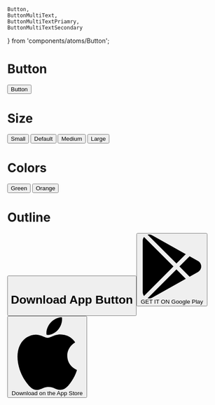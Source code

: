     Button,
    ButtonMultiText,
    ButtonMultiTextPriamry,
    ButtonMultiTextSecondary
} from 'components/atoms/Button';


<Meta title="Atoms/Button" component={Button} />

# Button
<Canvas>
    <Story name="default">
        <div>
            <Button>Button</Button>
        </div>
    </Story>
</Canvas>

# Size
<Canvas>
    <Story name="sizes">
        <Button>Small</Button>
        <Button>Default</Button>
        <Button>Medium</Button>
        <Button>Large</Button>
    </Story>
</Canvas>

# Colors 
<Canvas>
    <Story name="colors">
        <Button>Green</Button>
        <Button>Orange</Button>
    </Story>
</Canvas>

# Outline
<Canvas>
    <Story name="outline">
        <Button />
    </Story>
</Canvas>

# Download App Button
<Canvas>
    <Story name="download app">
        <Button color="gray">
            <svg xmlns="http://www.w3.org/2000/svg" fill="currentColor" class="w-6 h-6" viewBox="0 0 512 512"><path d="M99.617 8.057a50.191 50.191 0 00-38.815-6.713l230.932 230.933 74.846-74.846L99.617 8.057zM32.139 20.116c-6.441 8.563-10.148 19.077-10.148 30.199v411.358c0 11.123 3.708 21.636 10.148 30.199l235.877-235.877L32.139 20.116zM464.261 212.087l-67.266-37.637-81.544 81.544 81.548 81.548 67.273-37.64c16.117-9.03 25.738-25.442 25.738-43.908s-9.621-34.877-25.749-43.907zM291.733 279.711L60.815 510.629c3.786.891 7.639 1.371 11.492 1.371a50.275 50.275 0 0027.31-8.07l266.965-149.372-74.849-74.847z"></path></svg>
            <ButtonMultiText>
                <ButtonMultiTextSecondary>GET IT ON</ButtonMultiTextSecondary>
                <ButtonMultiTextPriamry>Google Play</ButtonMultiTextPriamry>
            </ButtonMultiText>
        </Button>
        <span style={{marginLeft: "10px", marginRight: "10px"}} />
        <Button color="gray">
            <svg xmlns="http://www.w3.org/2000/svg" fill="currentColor" class="w-6 h-6" viewBox="0 0 305 305"><path d="M40.74 112.12c-25.79 44.74-9.4 112.65 19.12 153.82C74.09 286.52 88.5 305 108.24 305c.37 0 .74 0 1.13-.02 9.27-.37 15.97-3.23 22.45-5.99 7.27-3.1 14.8-6.3 26.6-6.3 11.22 0 18.39 3.1 25.31 6.1 6.83 2.95 13.87 6 24.26 5.81 22.23-.41 35.88-20.35 47.92-37.94a168.18 168.18 0 0021-43l.09-.28a2.5 2.5 0 00-1.33-3.06l-.18-.08c-3.92-1.6-38.26-16.84-38.62-58.36-.34-33.74 25.76-51.6 31-54.84l.24-.15a2.5 2.5 0 00.7-3.51c-18-26.37-45.62-30.34-56.73-30.82a50.04 50.04 0 00-4.95-.24c-13.06 0-25.56 4.93-35.61 8.9-6.94 2.73-12.93 5.09-17.06 5.09-4.64 0-10.67-2.4-17.65-5.16-9.33-3.7-19.9-7.9-31.1-7.9l-.79.01c-26.03.38-50.62 15.27-64.18 38.86z"></path><path d="M212.1 0c-15.76.64-34.67 10.35-45.97 23.58-9.6 11.13-19 29.68-16.52 48.38a2.5 2.5 0 002.29 2.17c1.06.08 2.15.12 3.23.12 15.41 0 32.04-8.52 43.4-22.25 11.94-14.5 17.99-33.1 16.16-49.77A2.52 2.52 0 00212.1 0z"></path></svg>
            <ButtonMultiText>
                <ButtonMultiTextSecondary>Download on the</ButtonMultiTextSecondary>
                <ButtonMultiTextPriamry>App Store</ButtonMultiTextPriamry>
            </ButtonMultiText>
        </Button>
    </Story>
</Canvas>
